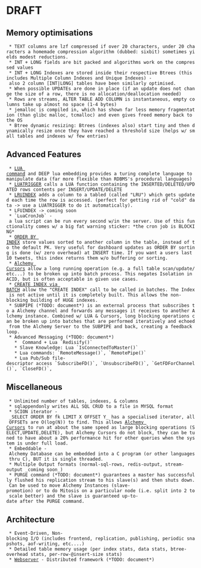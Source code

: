 = DRAFT =

== Memory optimisations ==

  * TEXT columns are lzf compressed if over 20 characters, under 20 characters a homemade compression algorithm (dubbed: sixbit) sometimes yields modest reductions.
  * INT + LONG fields are bit packed and algorithms work on the compressed values
  * INT + LONG Indexes are stored inside their respective Btrees (this includes Multiple Column Indexes and Unique Indexes) - also 2 column [INT|LONG] tables have been similarly optimised.
  * When possible UPDATEs are done in place (if an update does not change the size of a row, there is no allocation/deallocation needed)
  * Rows are streams, ALTER TABLE ADD COLUMN is instantaneous, empty columns take up almost no space (1-4 bytes)
  * jemalloc is compiled in, which has shown far less memory fragmentation (than glibc malloc, tcmalloc) and even gives freed memory back to the OS
  * Btree dynamic resizing: Btrees (indexes also) start tiny and then dynamically resize once they have reached a threshold size (helps w/ small tables and indexes w/ few entries)

== Advanced Features ==
  * [http://code.google.com/p/alchemydatabase/wiki/CommandReference#LUA_Command LUA command] and DEEP lua embedding provides a turing complete language to manipulate data (far more flexible than RDBMS's procedural languages)
  * [http://code.google.com/p/alchemydatabase/wiki/CommandReference#LUATRIGGER LUATRIGGER] calls a LUA function containing the INSERTED/DELETED/UPDATED rows contents per INSERT/UPDATE/DELETE
  * [http://code.google.com/p/alchemydatabase/wiki/CommandReference#LRUINDEX LRUINDEX] adds a column to a tabled (called "LRU") which gets updated each time the row is accessed. (perfect for getting rid of "cold" data -> use a LUATRIGGER to do it automatically).
  * LFUINDEX -> coming soon
  * `LuaCronJob` - a lua script can be run every second w/in the server. Use of this functionality comes w/ a big fat warning sticker: *the cron job is BLOCKING*
  * [http://code.google.com/p/alchemydatabase/wiki/CommandReference#ORDER_BY_INDEX ORDER BY INDEX] store values sorted to another column in the table, instead of to the default PK. Very useful for dashboard updates as ORDER BY sorting is done (w/ zero overhead) at INSERT time. If you want a users last 10 tweets, this index returns them w/o buffering or sorting.
  * [http://code.google.com/p/alchemydatabase/wiki/CommandReference#Alchemy_Cursors Alchemy Cursors] allow a long running operation (e.g. a full table scan/update/etc...) to be broken up into batch process. This negates Isolation in ACID, but is often acceptable in given use cases.
  * [http://code.google.com/p/alchemydatabase/wiki/CommandReference#CREATE_INDEX_via_BATCH CREATE INDEX via BATCH] allow the "CREATE INDEX" call to be called in batches. The Index is not active until it is completely built. This allows the non-blocking building of HUGE indexes.
  * SUBPIPE (*TODO: document*) is an external process that subscribes to a Alchemy channel and forwards any messages it receives to another Alchemy instance. Combined w/ LUA & Cursors, long blocking operations can be broken up into batches that are performed iteratively and echoed from the Alchemy Server to the SUBPIPE and back, creating a feedback loop.
  * Advanced Messaging (*TODO: document*)
    * {{{MESSAGE}}} Command + Lua `Redisify()` 
    * Slave Knowledge: Lua `IsConnectedToMaster()`
    * Lua commands: `RemoteMessage()`, `RemotePipe()`
    * Lua Pub/Sub file-descriptor access `SubscribeFD()`, `UnsubscribeFD()`, `GetFDForChannel()`, `CloseFD()`, 

== Miscellaneous ==
  * Unlimited number of tables, indexes, & columns
  * sqlappendonly writes ALL SQL CRUD to a file in MYSQL format
  * SCION iterator - _SELECT ORDER BY fk LIMIT X OFFSET Y_ has a specialised iterator, all OFFSETs are O(log(N)) to find. This allows [http://code.google.com/p/alchemydatabase/wiki/CommandReference#Alchemy_Cursors Alchemy Cursors] to run at about the same speed as large blocking operations (SELECT,UPDATE,DELETE), but Alchemy Cursors do not block, they can be tuned to have about a 20% performance hit for other queries when the system is under full load.
  * Embeddable - Alchemy Database can be embedded into a C program (or other languages thru C), BUT it is single threaded.
  * Multiple Output formats (normal-sql-rows, redis-output, stream-output _coming soon_)
  * PURGE command (*TODO: document*) guarantees a master has successfully flushed his replication stream to his slave(s) and then shuts down. Can be used to move Alchemy Instances (slave-promotion) or to do Mitosis on a particular node (i.e. split into 2 to scale better) and the slave is guaranteed up-to-date after the PURGE command.

== Architecture ==
  * Event-Driven, Non-blocking I/O (includes frontend, replication, publishing, periodic snapshots, aof-writing, etc....)
  * Detailed table memory usage (per index stats, data stats, btree-overhead stats, per-row-@insert-size stats)
  * [http://code.google.com/p/alchemydatabase/wiki/AppStack Webserver] - Distributed framework (*TODO: document*)